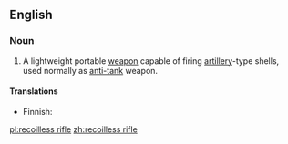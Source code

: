 {{wikipedia}}
==English==

===Noun===
{{en-noun|sg=[[recoil]][[-less|less]] [[rifle]]}}

# A lightweight portable [[weapon]] capable of firing [[artillery]]-type shells, used normally as [[anti-tank]] weapon.

====Translations====
{{top}}
* Finnish: {{t+|fi|sinko}}
{{bottom}}

[[pl:recoilless rifle]]
[[zh:recoilless rifle]]